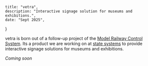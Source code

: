     title: "vetra",
    description: "Interactive signage solution for museums and exhibitions.",
    date: "Sept 2025",
}

vetra is born out of a follow-up project of the [Model Railway Control System](https://yannishuber.ch/mrcs). Its a product we are working on at [state systems](https://statesystems.ch) to provide interactive signage solutions for museums and exhibitions.

_Coming soon_
